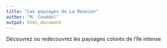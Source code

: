 ```yaml
---
title: "Les paysages de La Réunion"
author: "M. Couëdel"
output: html_document
---
```

Découvrez ou redécouvrez les paysages colorés de l'île intense


